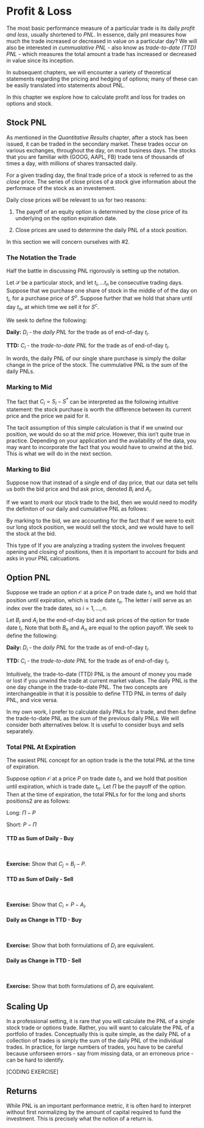 # Profit & Loss
The most basic performance measure of a particular trade is its daily *profit and loss*, usually shortened to *PNL*.  In essence, daily pnl measures how much the trade increased or decreased in value on a particular day?  We will also be interested in *cummualative PNL* - also know as *trade-to-date (TTD) PNL* - which measures the total amount a trade has increased or decreased in value since its inception.


In subsequent chapters, we will encounter a variety of theoretical statements regarding the pricing and hedging of options; many of these can be easily translated into statements about PNL.  

<!-- It is my opinion that analyzing PNLs is the best way to internalize knowledge of options, which is in part why I wrote this book. -->

In this chapter we explore how to calculate profit and loss for trades on options and stock.

## Stock PNL
As mentioned in the *Quantitative Results* chapter, after a stock has been issued, it can be traded in the secondary market.  These trades occur on various exchanges, throughout the day, on most business days.  The stocks that you are familiar with (GOOG, AAPL, FB) trade tens of thousands of times a day, with millions of shares transacted daily.

For a given trading day, the final trade price of a stock is referred to as the *close* price.  The series of close prices of a stock give information about the performace of the stock as an investement.  

Daily close prices will be relevant to us for two reasons:

1. The payoff of an equity option is determined by the close price of its underlying on the option expiration date.

1. Close prices are used to determine the daily PNL of a stock position.

In this section we will concern ourselves with #2.



### The Notation the Trade
Half the battle in discussing PNL rigorously is setting up the notation. 


Let $\mathcal{S}$ be a particular stock, and let $t_i, \ldots t_n$ be consecutive trading days.  Suppose that we purchase one share of stock in the middle of of the day on $t_i$, for a purchase price of $S^o$.  Suppose further that we hold that share until day $t_n$, at which time we sell it for $S^c$.


We seek to define the following:  

**Daily:** $D_{i}$ -  the *daily PNL* for the trade as of end-of-day $t_i$.  

**TTD:** $C_{i}$ - the *trade-to-date PNL* for the trade as of end-of-day $t_i$.

In words, the daily PNL of our single share purchase is simply the dollar change in the price of the stock.  The cummulative PNL is the sum of the daily PNLs.


### Marking to Mid
 <!-- Suppose we purchase one share of it in the middle of the day $t_1$, and that the trade price is $S^{*}$.  Now, let $S_{t_i}$ be the settle price for day $i=1,\ldots,n$.   -->

\begin{align*}
D_{i} &= \begin{cases} S_{1} - S^{o}, & i = 1 \\ S_{i} - S_{i-1}, & 1 < i < n \\ S^{c} - S_{n-1}, & i = n\end{cases} \\[10pt]
C_{i} &= \sum_{k=1}^{i} D_{k}
\end{align*}


The fact that $C_{i} = S_{i} - S^{*}$ can be interpreted as the following intuitive statement: the stock purchase is worth the difference between its current price and the price we paid for it.

The tacit assumption of this simple calculation is that if we unwind our position, we would do so at the *mid* price.  However, this isn't quite true in practice.  Depending on your application and the availability of the data, you may want to incorporate the fact that you would have to unwind at the bid.  This is what we will do in the next section.


### Marking to Bid
Suppose now that instead of a single end of day price, that our data set tells us both the bid price and thd ask price, denoted $B_{i}$ and $A_{i}$.

If we want to *mark* our stock trade to the bid, then we would need to modify the definiton of our daily and cumulative PNL as follows:

\begin{align*}
D_{i} &= \begin{cases} B_{1} - S^{*} & i = 1 \\ B_{i} - B_{i-1} & i > 1 \end{cases} \\[10pt]
C_{i} &= \sum_{k=1}^{i} D_{k} = B_{i} - S^{*}
\end{align*}

By marking to the bid, we are accounting for the fact that if we were to exit our long stock position, we would sell the stock, and we would have to sell the stock at the bid.  

This type of If you are analyzing a trading system the involves frequent opening and closing of positions, then it is important to account for bids and asks in your PNL calcuations.


## Option PNL

Suppose we trade an option $\mathcal{O}$ at a price $P$ on trade date $t_{1}$, and we hold that position until expiration, which is trade date $t_{n}$.  The letter $i$ will serve as an index over the trade dates, so $i = 1,\ldots,n$. 

Let $B_{i}$ and $A_{i}$ be the end-of-day bid and ask prices of the option for trade date $t_{i}$. Note that both $B_{n}$ and $A_{n}$ are equal to the option payoff.  We seek to define the following:  

**Daily:** $D_{i}$ -  the *daily PNL* for the trade as of end-of-day $t_i$.  

**TTD:** $C_{i}$ - the *trade-to-date PNL* for the trade as of end-of-day $t_i$.

Intuitively, the trade-to-date (TTD) PNL is the amount of money you made or lost if you unwind the trade at current market values.  The daily PNL is the one day change in the trade-to-date PNL.  The two concepts are interchangeable in that it is possible to define TTD PNL in terms of daily PNL, and vice versa.

In my own work, I prefer to calculate daily PNLs for a trade, and then define the trade-to-date PNL as the sum of the previous daily PNLs.  We will consider both alternatives below.  It is useful to consider buys and sells separately.

### Total PNL At Expiration
The easiest PNL concept for an option trade is the the total PNL at the time of expiration.

Suppose option $\mathcal{O}$ at a price $P$ on trade date $t_{1}$, and we hold that position until expiration, which is trade date $t_{n}$.  Let $\Pi$ be the payoff of the option.  Then at the time of expiration, the total PNLs for for the long and shorts positions2 are as follows:


Long: $\Pi - P$

Short: $P - \Pi$



#### TTD as Sum of Daily - Buy {-}


\begin{align*}
D_{i} &= \begin{cases} B_{1} - P & i = 1 \\ B_{i} - B_{i-1} & i > 1 \end{cases} \\[10pt]
C_{i} &= \sum_{k=1}^{i} D_{k}
\end{align*}

&nbsp;

**Exercise:** Show that $C_{j} = B_{j} - P$. 


#### TTD as Sum of Daily - Sell {-}


\begin{align*}
D_{i} &= \begin{cases} P - A_{1} & i = 1 \\ A_{i-1} - A_{i} & i > 1 \end{cases} \\[10pt]
C_{i} &= \sum_{k=1}^{i} D_{k}
\end{align*}

&nbsp;

**Exercise:** Show that $C_{i} = P - A_{i}$. 


#### Daily as Change in TTD - Buy {-}


\begin{align*}
C_{i} &= B_{i} - P \\[10pt]
D_{i} &= \begin{cases} C_{1} & i = 1 \\ C_{i} - C_{i-1} & i > 1 \end{cases}
\end{align*}

&nbsp;

**Exercise:** Show that both formulations of $D_{i}$ are equivalent.


#### Daily as Change in TTD - Sell {-}


\begin{align*}
C_{i} &= P - A_{i} \\[10pt]
D_{i} &= \begin{cases} C_{1} & i = 1 \\ C_{i} - C_{i-1} & i > 1 \end{cases}
\end{align*}

&nbsp;

**Exercise:** Show that both formulations of $D_{i}$ are equivalent.

## Scaling Up
In a professional setting, it is rare that you will calculate the PNL of a single stock trade or options trade. Rather, you will want to calculate the PNL of a portfolio of trades.  Conceptually this is quite simple, as the daily PNL of a collection of trades is simply the sum of the daily PNL of the individual trades.  In practice, for large numbers of trades, you have to be careful because unforseen errors - say from missing data, or an erroneous price - can be hard to identify.

[CODING EXERCISE]


## Returns

While PNL is an important performance metric, it is often hard to interpret without first normalizing by the amount of capital required to fund the investment.  This is precisely what the notion of a return is.  

<!-- We will let $R_{i}$ be the day $t_{i}$ be the return of a trading strategy -->
